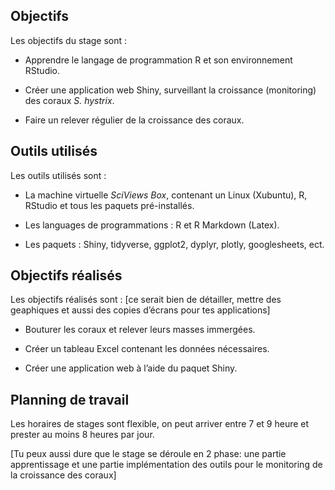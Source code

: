 ## Objectifs

Les objectifs du stage sont :

* Apprendre le langage de programmation R et son environnement RStudio.

* Créer une application web Shiny, surveillant la croissance (monitoring) des coraux *S. hystrix*.

* Faire un relever régulier de la croissance des coraux.

## Outils utilisés

Les outils utilisés sont :

* La machine virtuelle *SciViews Box*, contenant un Linux (Xubuntu), R, RStudio et tous les paquets pré-installés.

* Les languages de programmations : R et R Markdown (Latex).

* Les paquets : Shiny, tidyverse, ggplot2, dyplyr, plotly, googlesheets, ect.


## Objectifs réalisés

Les objectifs réalisés sont : [ce serait bien de détailler, mettre des geaphiques et aussi des copies d'écrans pour tes applications]

* Bouturer les coraux et relever leurs masses immergées.

* Créer un tableau Excel contenant les données nécessaires.

* Créer une application web à l'aide du paquet Shiny.

## Planning de travail

Les horaires de stages sont flexible, on peut arriver entre 7 et 9 heure et prester au moins 8 heures par jour.

[Tu peux aussi dure que le stage se déroule en 2 phase: une partie apprentissage et une partie implémentation des outils pour le monitoring de la croissance des coraux]







